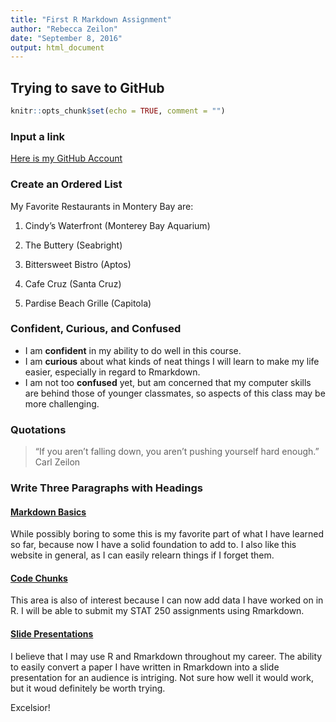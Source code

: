 ```yaml
---
title: "First R Markdown Assignment"
author: "Rebecca Zeilon"
date: "September 8, 2016"
output: html_document
---
```

## Trying to save to GitHub

```r
knitr::opts_chunk$set(echo = TRUE, comment = "")
```

### Input a link
[Here is my GitHub Account](https://github.com/rzeilon)


### Create an Ordered List
My Favorite Restaurants in Montery Bay are:

  1. Cindy's Waterfront (Monterey Bay Aquarium) 
  
  2. The Buttery (Seabright)
  
  3. Bittersweet Bistro (Aptos)
  
  4. Cafe Cruz (Santa Cruz) 
  
  5. Pardise Beach Grille (Capitola) 
  

### Confident, Curious, and Confused
  * I am **confident** in my ability to do well in this course.
  * I am **curious** about what kinds of neat things I will learn to make my life easier, especially in regard to Rmarkdown.
  * I am not too **confused** yet, but am concerned that my computer skills are behind those of younger classmates, so aspects of this class may be more challenging.
  

### Quotations
>"If you aren't falling down, you aren't pushing yourself hard enough." Carl Zeilon

### Write Three Paragraphs with Headings

#### [Markdown Basics](http://rmarkdown.rstudio.com/lesson-8.html)
While possibly boring to some this is my favorite part of what I have learned so far, because now I have a solid foundation to add to. I also like this website in general, as I can easily relearn things if I forget them.

#### [Code Chunks](http://rmarkdown.rstudio.com/lesson-3.html)
This area is also of interest because I can now add data I have worked on in R. I will be able to submit my STAT 250 assignments using Rmarkdown.

#### [Slide Presentations](http://rmarkdown.rstudio.com/lesson-11.html)
I believe that I may use R and Rmarkdown throughout my career.  The ability to easily convert a paper I have written in Rmarkdown into a slide presentation for an audience is intriging. Not sure how well it would work, but it woud definitely be worth trying.

Excelsior!
  

